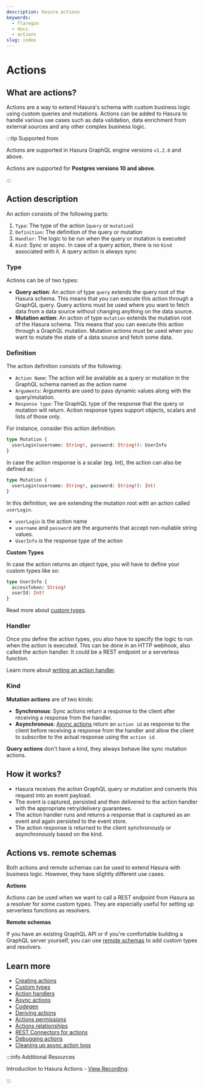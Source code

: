 ```yaml
---
description: Hasura actions
keywords:
  - flaregun
  - docs
  - actions
slug: index
---
```



# Actions

## What are actions?

Actions are a way to extend Hasura's schema with custom business logic
using custom queries and mutations. Actions can be added to Hasura to
handle various use cases such as data validation, data enrichment from
external sources and any other complex business logic.

<Thumbnail
  src="/img/graphql/core/actions/actions-arch.png"
  alt="Actions high level architecture"
  className="no-shadow"
/>

:::tip Supported from

Actions are supported in Hasura GraphQL engine versions `v1.2.0` and above.

Actions are supported for **Postgres versions 10 and above**.

:::

## Action description

An action consists of the following parts:

1.  `Type`: The type of the action (`query` or `mutation`)
2.  `Definition`: The definition of the query or mutation
3.  `Handler`: The logic to be run when the query or mutation is
    executed
4.  `Kind`: Sync or async. In case of a query action, there is no `Kind`
    associated with it. A query action is always sync

### Type

Actions can be of two types:

- **Query action**: An action of type `query` extends the query root
  of the Hasura schema. This means that you can execute this action
  through a GraphQL query. Query actions must be used where you want
  to fetch data from a data source without changing anything on the
  data source.
- **Mutation action**: An action of type `mutation` extends the
  mutation root of the Hasura schema. This means that you can execute
  this action through a GraphQL mutation. Mutation actions must be
  used when you want to mutate the state of a data source and fetch
  some data.

### Definition

The action definition consists of the following:

- `Action Name`: The action will be available as a query or mutation
  in the GraphQL schema named as the action name
- `Arguments`: Arguments are used to pass dynamic values along with
  the query/mutation.
- `Response type`: The GraphQL type of the response that the query or
  mutation will return. Action response types support objects, scalars and lists of those only.

For instance, consider this action definition:

```graphql
type Mutation {
  userLogin(username: String!, password: String!): UserInfo
}
```

In case the action response is a scalar (eg. Int), the action can also be defined as:

```graphql
type Mutation {
  userLogin(username: String!, password: String!): Int!
}
```

In this definition, we are extending the mutation root with an action
called `userLogin`.

- `userLogin` is the action name
- `username` and `password` are the arguments that accept non-nullable
  string values.
- `UserInfo` is the response type of the action

**Custom Types**

In case the action returns an object type, you will have to define your custom types like so:

```graphql
type UserInfo {
  accessToken: String!
  userId: Int!
}
```

Read more about [custom types](/graphql/core/actions/types.mdx).

### Handler

Once you define the action types, you also have to specify the logic to
run when the action is executed. This can be done in an HTTP webhook,
also called the action handler. It could be a REST endpoint or a
serverless function.

Learn more about [writing an action handler](/graphql/core/actions/action-handlers.mdx).

### Kind

**Mutation actions** are of two kinds:

- **Synchronous**: Sync actions return a response to the client after
  receiving a response from the handler.
- **Asynchronous**: [Async actions](/graphql/core/actions/async-actions.mdx) return an
  `action id` as response to the client before receiving a response
  from the handler and allow the client to subscribe to the actual
  response using the `action id`.

**Query actions** don't have a kind, they always behave like sync
mutation actions.

## How it works?

- Hasura receives the action GraphQL query or mutation and converts
  this request into an event payload.
- The event is captured, persisted and then delivered to the action
  handler with the appropriate retry/delivery guarantees.
- The action handler runs and returns a response that is captured as
  an event and again persisted to the event store.
- The action response is returned to the client synchronously or
  asynchronously based on the kind.

## Actions vs. remote schemas

Both actions and remote schemas can be used to extend Hasura with
business logic. However, they have slightly different use cases.

**Actions**

Actions can be used when we want to call a REST endpoint from Hasura as
a resolver for some custom types. They are especially useful for setting
up serverless functions as resolvers.

**Remote schemas**

If you have an existing GraphQL API or if you're comfortable building a
GraphQL server yourself, you can use [remote schemas](/graphql/core/remote-schemas/index.mdx)
to add custom types and resolvers.

## Learn more

- [Creating actions](/graphql/core/actions/create.mdx)
- [Custom types](/graphql/core/actions/types.mdx)
- [Action handlers](/graphql/core/actions/action-handlers.mdx)
- [Async actions](/graphql/core/actions/async-actions.mdx)
- [Codegen](/graphql/core/actions/codegen/index.mdx)
- [Deriving actions](/graphql/core/actions/derive.mdx)
- [Actions permissions](/graphql/core/actions/action-permissions.mdx)
- [Actions relationships](/graphql/core/actions/action-relationships.mdx)
- [REST Connectors for actions](/graphql/core/actions/rest-connectors.mdx)
- [Debugging actions](/graphql/core/actions/debugging.mdx)
- [Cleaning up async action logs](/graphql/core/actions/logs-clean-up.mdx)

<!--

action-examples

-->

:::info Additional Resources

Introduction to Hasura Actions - [View Recording](https://hasura.io/events/webinar/hasura-actions/?pg=docs&plcmt=body&cta=view-recording&tech=).

:::
